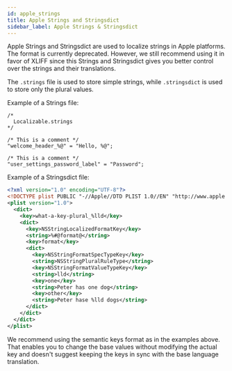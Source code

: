 ```yaml
---
id: apple_strings
title: Apple Strings and Stringsdict
sidebar_label: Apple Strings & Stringsdict
---
```


Apple Strings and Stringsdict are used to localize strings in Apple platforms. The format is currently deprecated.
However, we still recommend using it in favor of XLIFF since this Strings and Stringsdict gives you
better control over the strings and their translations.

The `.strings` file is used to store simple strings, while `.stringsdict` is used to store only the plural values.

Example of a Strings file:
```
/*
  Localizable.strings
*/

/* This is a comment */
"welcome_header_%@" = "Hello, %@";

/* This is a comment */
"user_settings_password_label" = "Password";
```

Example of a Stringsdict file:
```xml
<?xml version="1.0" encoding="UTF-8"?>
<!DOCTYPE plist PUBLIC "-//Apple//DTD PLIST 1.0//EN" "http://www.apple.com/DTDs/PropertyList-1.0.dtd">
<plist version="1.0">
  <dict>
    <key>what-a-key-plural_%lld</key>
    <dict>
      <key>NSStringLocalizedFormatKey</key>
      <string>%#@format@</string>
      <key>format</key>
      <dict>
        <key>NSStringFormatSpecTypeKey</key>
        <string>NSStringPluralRuleType</string>
        <key>NSStringFormatValueTypeKey</key>
        <string>lld</string>
        <key>one</key>
        <string>Peter has one dog</string>
        <key>other</key>
        <string>Peter hase %lld dogs</string>
      </dict>
    </dict>
  </dict>
</plist>
```

We recommend using the semantic keys format as in the examples above. That enables you to change the base values without
modifying the actual key and doesn't suggest keeping the keys in sync with the base language translation.


<ApplePlaceholders />


<Importing />
